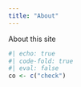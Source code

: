 ```yaml
---
title: "About"
---
```


<!-- 
To Do:
- [] Add Xcode, maybe MacPorts
- [] Add the copy-paste thing to the homebrew install
- [] More detailed git tutorial. check the course and here https://git-scm.com/downloads
- [] Add this https://education.github.com/git-cheat-sheet-education.pdf
- [] Add Zotero instructions. automatic export using betterbib, storage of files in clouds, etc.
-->


About this site


```r
#| echo: true
#| code-fold: true
#| eval: false
co <- c("check")
```